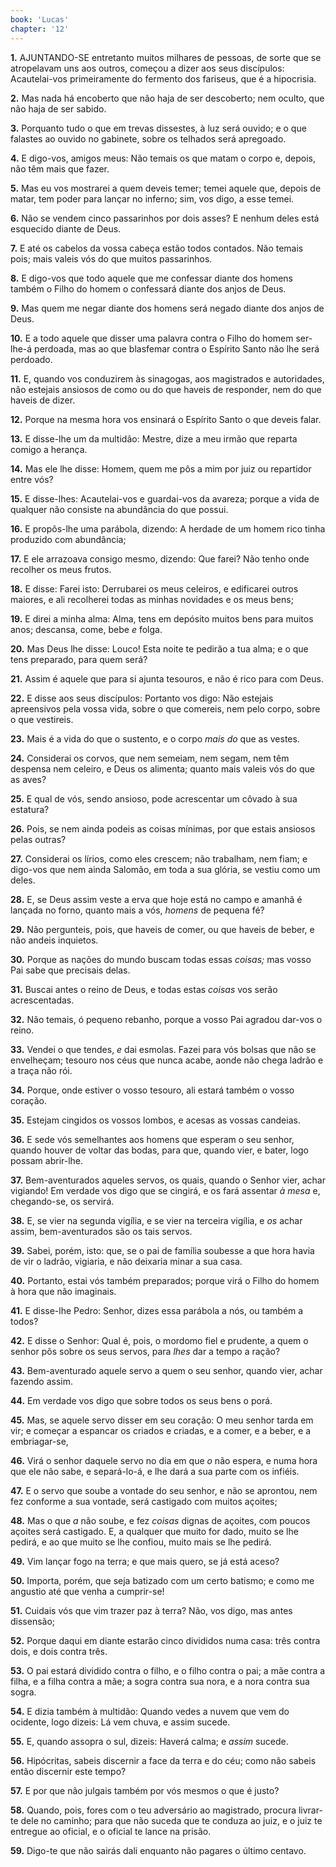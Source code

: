 ```yaml
---
book: 'Lucas'
chapter: '12'
---
```


**1.** AJUNTANDO-SE entretanto muitos milhares de pessoas, de sorte que se atropelavam uns aos outros, começou a dizer aos seus discípulos: Acautelai-vos primeiramente do fermento dos fariseus, que é a hipocrisia.

**2.** Mas nada há encoberto que não haja de ser descoberto; nem oculto, que não haja de ser sabido.

**3.** Porquanto tudo o que em trevas dissestes, à luz será ouvido; e o que falastes ao ouvido no gabinete, sobre os telhados será apregoado.

**4.** E digo-vos, amigos meus: Não temais os que matam o corpo e, depois, não têm mais que fazer.

**5.** Mas eu vos mostrarei a quem deveis temer; temei aquele que, depois de matar, tem poder para lançar no inferno; sim, vos digo, a esse temei.

**6.** Não se vendem cinco passarinhos por dois asses? E nenhum deles está esquecido diante de Deus.

**7.** E até os cabelos da vossa cabeça estão todos contados. Não temais pois; mais valeis vós do que muitos passarinhos.

**8.** E digo-vos que todo aquele que me confessar diante dos homens também o Filho do homem o confessará diante dos anjos de Deus.

**9.** Mas quem me negar diante dos homens será negado diante dos anjos de Deus.

**10.** E a todo aquele que disser uma palavra contra o Filho do homem ser-lhe-á perdoada, mas ao que blasfemar contra o Espírito Santo não lhe será perdoado.

**11.** E, quando vos conduzirem às sinagogas, aos magistrados e autoridades, não estejais ansiosos de como ou do que haveis de responder, nem do que haveis de dizer.

**12.** Porque na mesma hora vos ensinará o Espírito Santo o que deveis falar.

**13.** E disse-lhe um da multidão: Mestre, dize a meu irmão que reparta comigo a herança.

**14.** Mas ele lhe disse: Homem, quem me pôs a mim por juiz ou repartidor entre vós?

**15.** E disse-lhes: Acautelai-vos e guardai-vos da avareza; porque a vida de qualquer não consiste na abundância do que possui.

**16.** E propôs-lhe uma parábola, dizendo: A herdade de um homem rico tinha produzido com abundância;

**17.** E ele arrazoava consigo mesmo, dizendo: Que farei? Não tenho onde recolher os meus frutos.

**18.** E disse: Farei isto: Derrubarei os meus celeiros, e edificarei outros maiores, e ali recolherei todas as minhas novidades e os meus bens;

**19.** E direi a minha alma: Alma, tens em depósito muitos bens para muitos anos; descansa, come, bebe *e* folga.

**20.** Mas Deus lhe disse: Louco! Esta noite te pedirão a tua alma; e o que tens preparado, para quem será?

**21.** Assim é aquele que para si ajunta tesouros, e não é rico para com Deus.

**22.** E disse aos seus discípulos: Portanto vos digo: Não estejais apreensivos pela vossa vida, sobre o que comereis, nem pelo corpo, sobre o que vestireis.

**23.** Mais é a vida do que o sustento, e o corpo *mais do* que as vestes.

**24.** Considerai os corvos, que nem semeiam, nem segam, nem têm despensa nem celeiro, e Deus os alimenta; quanto mais valeis vós do que as aves?

**25.** E qual de vós, sendo ansioso, pode acrescentar um côvado à sua estatura?

**26.** Pois, se nem ainda podeis as coisas mínimas, por que estais ansiosos pelas outras?

**27.** Considerai os lírios, como eles crescem; não trabalham, nem fiam; e digo-vos que nem ainda Salomão, em toda a sua glória, se vestiu como um deles.

**28.** E, se Deus assim veste a erva que hoje está no campo e amanhã é lançada no forno, quanto mais a vós, *homens* de pequena fé?

**29.** Não pergunteis, pois, que haveis de comer, ou que haveis de beber, e não andeis inquietos.

**30.** Porque as nações do mundo buscam todas essas *coisas;* mas vosso Pai sabe que precisais delas.

**31.** Buscai antes o reino de Deus, e todas estas *coisas* vos serão acrescentadas.

**32.** Não temais, ó pequeno rebanho, porque a vosso Pai agradou dar-vos o reino.

**33.** Vendei o que tendes, *e* dai esmolas. Fazei para vós bolsas que não se envelheçam; tesouro nos céus que nunca acabe, aonde não chega ladrão e a traça não rói.

**34.** Porque, onde estiver o vosso tesouro, ali estará também o vosso coração.

**35.** Estejam cingidos os vossos lombos, e acesas as vossas candeias.

**36.** E sede vós semelhantes aos homens que esperam o seu senhor, quando houver de voltar das bodas, para que, quando vier, e bater, logo possam abrir-lhe.

**37.** Bem-aventurados aqueles servos, os quais, quando o Senhor vier, achar vigiando! Em verdade vos digo que se cingirá, e os fará assentar *à mesa* e, chegando-se, os servirá.

**38.** E, se vier na segunda vigília, e se vier na terceira vigília, e *os* achar assim, bem-aventurados são os tais servos.

**39.** Sabei, porém, isto: que, se o pai de família soubesse a que hora havia de vir o ladrão, vigiaria, e não deixaria minar a sua casa.

**40.** Portanto, estai vós também preparados; porque virá o Filho do homem à hora que não imaginais.

**41.** E disse-lhe Pedro: Senhor, dizes essa parábola a nós, ou também a todos?

**42.** E disse o Senhor: Qual é, pois, o mordomo fiel e prudente, a quem o senhor pôs sobre os seus servos, para *lhes* dar a tempo a ração?

**43.** Bem-aventurado aquele servo a quem o seu senhor, quando vier, achar fazendo assim.

**44.** Em verdade vos digo que sobre todos os seus bens o porá.

**45.** Mas, se aquele servo disser em seu coração: O meu senhor tarda em vir; e começar a espancar os criados e criadas, e a comer, e a beber, e a embriagar-se,

**46.** Virá o senhor daquele servo no dia em que *o* não espera, e numa hora que ele não sabe, e separá-lo-á, e lhe dará a sua parte com os infiéis.

**47.** E o servo que soube a vontade do seu senhor, e não se aprontou, nem fez conforme a sua vontade, será castigado com muitos açoites;

**48.** Mas o que *a* não soube, e fez *coisas* dignas de açoites, com poucos açoites será castigado. E, a qualquer que muito for dado, muito se lhe pedirá, e ao que muito se lhe confiou, muito mais se lhe pedirá.

**49.** Vim lançar fogo na terra; e que mais quero, se já está aceso?

**50.** Importa, porém, que seja batizado com um certo batismo; e como me angustio até que venha a cumprir-se!

**51.** Cuidais vós que vim trazer paz à terra? Não, vos digo, mas antes dissensão;

**52.** Porque daqui em diante estarão cinco divididos numa casa: três contra dois, e dois contra três.

**53.** O pai estará dividido contra o filho, e o filho contra o pai; a mãe contra a filha, e a filha contra a mãe; a sogra contra sua nora, e a nora contra sua sogra.

**54.** E dizia também à multidão: Quando vedes a nuvem que vem do ocidente, logo dizeis: Lá vem chuva, e assim sucede.

**55.** E, quando assopra o sul, dizeis: Haverá calma; e *assim* sucede.

**56.** Hipócritas, sabeis discernir a face da terra e do céu; como não sabeis então discernir este tempo?

**57.** E por que não julgais também por vós mesmos o que é justo?

**58.** Quando, pois, fores com o teu adversário ao magistrado, procura livrar-te dele no caminho; para que não suceda que te conduza ao juiz, e o juiz te entregue ao oficial, e o oficial te lance na prisão.

**59.** Digo-te que não sairás dali enquanto não pagares o último centavo.